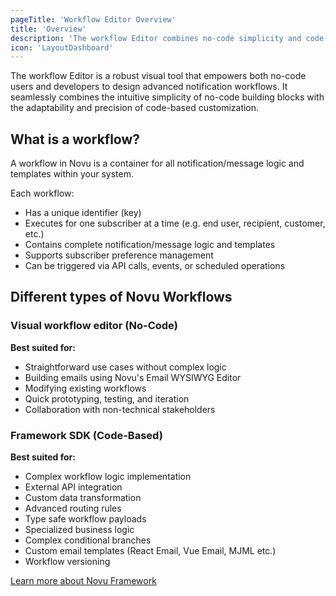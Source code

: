 ```yaml
---
pageTitle: 'Workflow Editor Overview'
title: 'Overview'
description: 'The workflow Editor combines no-code simplicity and code-based flexibility, enabling users to design and manage advanced notification workflows tailored to their needs.'
icon: 'LayoutDashboard'
---
```



The workflow Editor is a robust visual tool that empowers both no-code users and developers to design advanced notification workflows. It seamlessly combines the intuitive simplicity of no-code building blocks with the adaptability and precision of code-based customization.

## What is a workflow?

A workflow in Novu is a container for all notification/message logic and templates within your system.

Each workflow:

- Has a unique identifier (key)
- Executes for one subscriber at a time (e.g. end user, recipient, customer, etc.)
- Contains complete notification/message logic and templates
- Supports subscriber preference management
- Can be triggered via API calls, events, or scheduled operations

## Different types of Novu Workflows

### Visual workflow editor (No-Code)

**Best suited for:**

- Straightforward use cases without complex logic
- Building emails using Novu's Email WYSIWYG Editor
- Modifying existing workflows
- Quick prototyping, testing, and iteration
- Collaboration with non-technical stakeholders

### Framework SDK (Code-Based)

**Best suited for:**

- Complex workflow logic implementation
- External API integration
- Custom data transformation
- Advanced routing rules
- Type safe workflow payloads
- Specialized business logic
- Complex conditional branches
- Custom email templates (React Email, Vue Email, MJML etc.)
- Workflow versioning

[Learn more about Novu Framework](/framework/overview)
